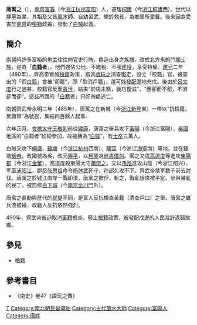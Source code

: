 '''唐寓之'''（{{bd||？|486年|catIdx=T唐}}），[[南齊|南齊]][[富春|富春]]（今[[浙江|浙江]][[杭州|杭州]][[富阳|富阳]]）人，遷居[[桐廬|桐廬]]（今[[浙江|浙江]][[桐廬|桐廬]]西）。世代以擇墓為業，其祖及父皆[[風水|風水]]師。自幼習武，樂於救貧，為鄉里所愛戴。後來因為受害於[[南齊|南齊]]的[[檢籍|檢籍]]政策，發動了[[白賊|白賊]]起義。

==簡介==
[[南朝|南朝]]時許多富裕的[[地主|地主]]往往向[[官吏|官吏]]行賄，偽造出身之[[族譜|族譜]]，改成北方來的[[門閥|門閥]][[士族|士族]]，是為「'''[[白籍|白籍]]者'''」，他們強佔公地、不繳稅、不服[[傜役|傜役]]，享受特權。[[建元_(南齐)|建元]]二年（480年），齊高帝實施[[檢籍|檢籍]]政策，指派[[虞玩之|虞玩之]]清查鑑定，設立「校籍」官，被查出的「假[[白籍|白籍]]」會被“卻籍”，即「取消戶籍」，還可能[[發配|發配]]邊地充戍。後由於[[呂文度|呂文度]]行之過甚，校籍官反而[[貪污|貪污]]，結果“前檢未窮，後巧復滋”，“應卻而不卻，不須卻而卻”。這些所謂的「[[白籍|白籍]]者」只好四處逃亡。

南朝齊武帝永明三年（485年），唐寓之在新城（今[[浙江|浙江]][[新登|新登]]東）一帶以“抗檢籍，反蕭齊”為號召，集結四百餘人起事。

次年正月，[[會稽|會稽]][[太守|太守]][[王敬則|王敬則]]前往[[建康|建康]]，唐寓之舉兵攻下[[富陽|富陽]]（今浙江富陽），[[吳國|吳國]]地區的“白籍者”紛紛參加，故被稱為“[[白賊|白賊]]”，有[[士卒|士卒]]三萬人。

白賊又攻下[[桐廬|桐廬]]、[[錢塘|錢塘]]（今[[浙江|浙江]][[杭州|杭州]]西南）、[[鹽官|鹽官]]（今浙江[[海寧|海寧]]南）等地，並在錢塘[[稱帝|稱帝]]，改國號為吳，改元[[兴平_(唐㝢之)|興平]]，以[[柯隆|柯隆]]為[[尚書|尚書]][[僕射|僕射]]。寓之又遣[[高道度|高道度]]等進攻[[東陽郡_(六朝)|東陽郡]]（今浙江[[金華|金華]]），高道度殺東陽太守[[蕭崇之|蕭崇之]]。又以[[孫泓|孫泓]]進攻山陰（今浙江绍兴），军至[[浦阳江|浦阳江]]，郡丞[[张思祖|张思祖]]命令[[杨休武|杨休武]]死守，孙部久攻不下。齊武帝禁军数千前去討伐。唐寓之於钱江南岸一戰即潰，唐寓之被俘，斬之，戰亂很快被平定。參與暴亂的民丁，被罰修[[白下城|白下城]]（今[[南京|南京]][[金川門|金川門]]外）。

唐寓之暴動與歷代的[[民變|民變]]不同，是富人反抗檢查黃籍（清查戶口）之舉。唐寓之雖兵敗被殺，改籍人反抗依然強烈。

490年，齊武帝被迫取消[[黃籍|黃籍]]檢查，廢止[[檢籍|檢籍]]政策，被發配戍邊的人民准許返歸故鄉。

== 參見 ==
* [[檢籍|檢籍]]

==參考書目==
*《南史》卷47《虞玩之傳》

{{南北朝歷史事件}}
{{中國民變起事領袖}}
[[Category:南北朝軍事人物|T]]
[[Category:南北朝民變領袖|Category:南北朝民變領袖]]
[[Category:古代風水大師|Category:古代風水大師]]
[[Category:富陽人|Category:富陽人]]
[[Category:唐姓|Category:唐姓]]